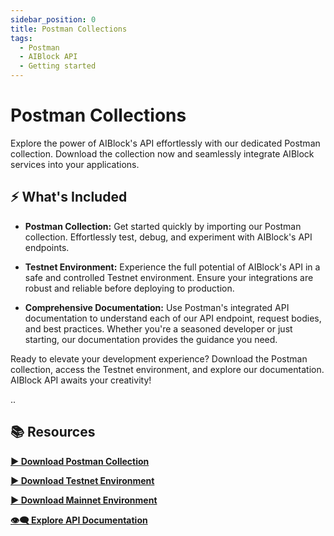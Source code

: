 ```yaml
---
sidebar_position: 0
title: Postman Collections
tags:
  - Postman
  - AIBlock API
  - Getting started
---
```


# Postman Collections

Explore the power of AIBlock's API effortlessly with our dedicated Postman collection. Download the collection now and seamlessly integrate AIBlock services into your applications.

## ⚡️ What's Included

- **Postman Collection:** Get started quickly by importing our Postman collection. Effortlessly test, debug, and experiment with AIBlock's API endpoints.

- **Testnet Environment:** Experience the full potential of AIBlock's API in a safe and controlled Testnet environment. Ensure your integrations are robust and reliable before deploying to production.

- **Comprehensive Documentation:** Use Postman's integrated API documentation to understand each of our API endpoint, request bodies, and best practices. Whether you're a seasoned developer or just starting, our documentation provides the guidance you need.

Ready to elevate your development experience? Download the Postman collection, access the Testnet environment, and explore our documentation. AIBlock API awaits your creativity!

..

## 📚 Resources

**<a href='/files/Infrastructure_AIBlock.postman_collection.json' target="_blank" download>▶️ Download Postman Collection</a>**

**<a href='/files/TestNet.postman_environment.json' target="_blank" download>▶️ Download Testnet Environment</a>**

**<a href='/files/MAINNET.postman_environment.json' target="_blank" download>▶️ Download Mainnet Environment</a>**

**<a href='/docs/api-tutorials' download>👁️‍🗨️ Explore API Documentation</a>**

